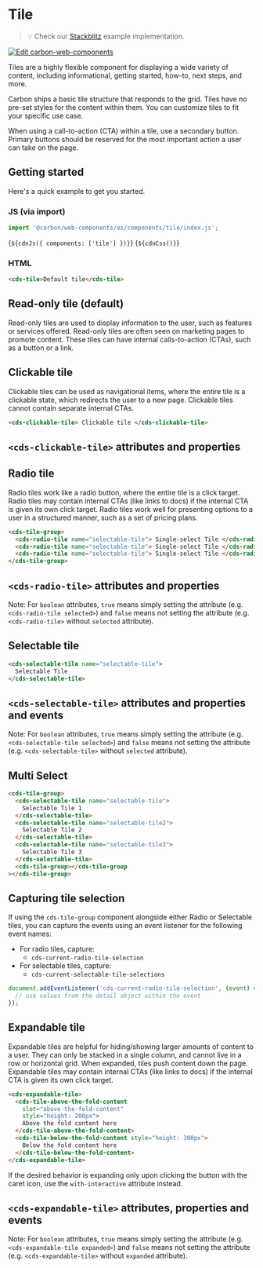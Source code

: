 
# Tile

> 💡 Check our
> [Stackblitz](https://stackblitz.com/github/carbon-design-system/carbon/tree/main/packages/web-components/examples/components/tile)
> example implementation.

[![Edit carbon-web-components](https://developer.stackblitz.com/img/open_in_stackblitz.svg)](https://stackblitz.com/github/carbon-design-system/carbon-for-ibm-dotcom/tree/main/packages/carbon-web-components/examples/stackblitz/basic/components/tile)

Tiles are a highly flexible component for displaying a wide variety of content,
including informational, getting started, how-to, next steps, and more.

Carbon ships a basic tile structure that responds to the grid. Tiles have no
pre-set styles for the content within them. You can customize tiles to fit your
specific use case.

When using a call-to-action (CTA) within a tile, use a secondary button. Primary
buttons should be reserved for the most important action a user can take on the
page.

## Getting started

Here's a quick example to get you started.

### JS (via import)

```javascript
import '@carbon/web-components/es/components/tile/index.js';
```

<Markdown>{`${cdnJs({ components: ['tile'] })}`}</Markdown>
<Markdown>{`${cdnCss()}`}</Markdown>

### HTML

```html
<cds-tile>Default tile</cds-tile>
```

## Read-only tile (default)

Read-only tiles are used to display information to the user, such as features or
services offered. Read-only tiles are often seen on marketing pages to promote
content. These tiles can have internal calls-to-action (CTAs), such as a button
or a link.

## Clickable tile

Clickable tiles can be used as navigational items, where the entire tile is a
clickable state, which redirects the user to a new page. Clickable tiles cannot
contain separate internal CTAs.

```html
<cds-clickable-tile> Clickable tile </cds-clickable-tile>
```

## `<cds-clickable-tile>` attributes and properties

<ArgTypes of="cds-clickable-tile" />

## Radio tile

Radio tiles work like a radio button, where the entire tile is a click target.
Radio tiles may contain internal CTAs (like links to docs) if the internal CTA
is given its own click target. Radio tiles work well for presenting options to a
user in a structured manner, such as a set of pricing plans.

```html
<cds-tile-group>
  <cds-radio-tile name="selectable-tile"> Single-select Tile </cds-radio-tile>
  <cds-radio-tile name="selectable-tile"> Single-select Tile </cds-radio-tile>
  <cds-radio-tile name="selectable-tile"> Single-select Tile </cds-radio-tile>
</cds-tile-group>
```

## `<cds-radio-tile>` attributes and properties

Note: For `boolean` attributes, `true` means simply setting the attribute (e.g.
`<cds-radio-tile selected>`) and `false` means not setting the attribute (e.g.
`<cds-radio-tile>` without `selected` attribute).

<ArgTypes of="cds-radio-tile" />

## Selectable tile

```html
<cds-selectable-tile name="selectable-tile">
  Selectable Tile
</cds-selectable-tile>
```

## `<cds-selectable-tile>` attributes and properties and events

Note: For `boolean` attributes, `true` means simply setting the attribute (e.g.
`<cds-selectable-tile selected>`) and `false` means not setting the attribute
(e.g. `<cds-selectable-tile>` without `selected` attribute).

<ArgTypes of="cds-selectable-tile" />

## Multi Select

```html
<cds-tile-group>
  <cds-selectable-tile name="selectable-tile">
    Selectable Tile 1
  </cds-selectable-tile>
  <cds-selectable-tile name="selectable-tile2">
    Selectable Tile 2
  </cds-selectable-tile>
  <cds-selectable-tile name="selectable-tile3">
    Selectable Tile 3
  </cds-selectable-tile>
  <cds-tile-group></cds-tile-group
></cds-tile-group>
```

## Capturing tile selection

If using the `cds-tile-group` component alongside either Radio or Selectable
tiles, you can capture the events using an event listener for the following
event names:

- For radio tiles, capture:
  - `cds-current-radio-tile-selection`
- For selectable tiles, capture:
  - `cds-current-selectable-tile-selections`

```javascript
document.addEventListener('cds-current-radio-tile-selection', (event) => {
  // use values from the detail object within the event
});
```

## Expandable tile

Expandable tiles are helpful for hiding/showing larger amounts of content to a
user. They can only be stacked in a single column, and cannot live in a row or
horizontal grid. When expanded, tiles push content down the page. Expandable
tiles may contain internal CTAs (like links to docs) if the internal CTA is
given its own click target.

```html
<cds-expandable-tile>
  <cds-tile-above-the-fold-content
    slot="above-the-fold-content"
    style="height: 200px">
    Above the fold content here
  </cds-tile-above-the-fold-content>
  <cds-tile-below-the-fold-content style="height: 300px">
    Below the fold content here
  </cds-tile-below-the-fold-content>
</cds-expandable-tile>
```

If the desired behavior is expanding only upon clicking the button with the
caret icon, use the `with-interactive` attribute instead.

## `<cds-expandable-tile>` attributes, properties and events

Note: For `boolean` attributes, `true` means simply setting the attribute (e.g.
`<cds-expandable-tile expanded>`) and `false` means not setting the attribute
(e.g. `<cds-expandable-tile>` without `expanded` attribute).

<ArgTypes of="cds-expandable-tile" />
